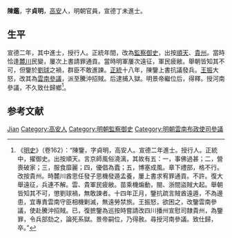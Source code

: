 {{Otheruses|other=名为陈鉴的其他人物|陈鉴}}

'''陳鑑'''，字'''貞明'''，[[高安|高安]]人，明朝官員，宣德丁未進士。

== 生平 ==
宣德二年，其中進士，授行人。正統年間，改為[[監察御史|監察御史]]，出按[[順天|順天]]、[[貴州|貴州]]。當時恰逢[[麓川|麓川]]民變，屢次上書請罪通貢。當時明軍屢次遠征，軍民疲敝。舉朝皆知其不可，但鑒於[[劉球|劉球]]之禍，群臣不敢進諫。[[正统_(年号)|正統]]十八年，陳鑒上書抗議發兵。[[王振|王振]]大怒，改其為[[雲南|雲南]][[參議|參議]]，派至騰沖招賊。后逮捕入獄。明景帝繼位后，得釋。授河南參議，不久致仕歸鄉<ref>《[[明史|明史]]》（卷162）：“陳鑒，字貞明，高安人。宣德二年進士。授行人。正統中，擢御史。出按順天。言京師風俗澆漓，其故有五：一，事佛過甚；二，營喪破家；三，服食靡麗；四，優倡為蠹；五，博塞成風。章下禮部，格不行。改按貴州。時麓川酋思任發子思機發遁孟養，屢上書求宥罪通貢。不許。復大舉遠征，兵連不解。雲、貴軍民疲敝。苗乘機煽動，閩、浙間盜賊大起。舉朝皆知其不可，懲劉球禍，無敢諫者。十四年正月，鑒抗疏言賊酋遠遁，不為邊患，宜專責雲南守臣相機剿滅，無遠勞禁旅。王振怒，欲困之，改鑒雲南參議，使赴騰沖招賊。已，復摭鑒為巡按時嘗請改四川播州宣慰司隸貴州，為鑒罪，令兵部劾之，論死系獄。景帝嗣位，乃得赦。尋授河南參議。致仕歸，卒。”</ref>。

== 参考文献 ==
{{wikisource|明史/卷162}}
{{Reflist}}

{{宣德二年丁未科殿試金榜}}

{{Authority control}}
{{DEFAULTSORT:Chen陈}}
[[Category:陈姓|Jian]]
[[Category:高安人|Category:高安人]]
[[Category:明朝監察御史|Category:明朝監察御史]]
[[Category:明朝雲南布政使司參議|Category:明朝雲南布政使司參議]]

{{明朝人物小作品}}